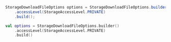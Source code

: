 <BlockSwitcher>
<CodeBlock name="Java">

```java
StorageDownloadFileOptions options = StorageDownloadFileOptions.builder()
    .accessLevel(StorageAccessLevel.PRIVATE)
    .build();
```

</CodeBlock>
<CodeBlock name="Kotlin">

```kotlin
val options = StorageDownloadFileOptions.builder()
    .accessLevel(StorageAccessLevel.PRIVATE)
    .build()
```

</CodeBlock>
</BlockSwitcher>
